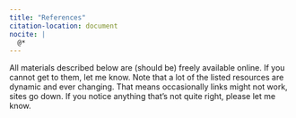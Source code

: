 ```yaml
---
title: "References"
citation-location: document
nocite: |
  @*
---
```


All materials described below are (should be) freely available online. If you cannot get to them, let me know. Note that a lot of the listed resources are dynamic and ever changing. That means occasionally links might not work, sites go down. If you notice anything that's not quite right, please let me know.
